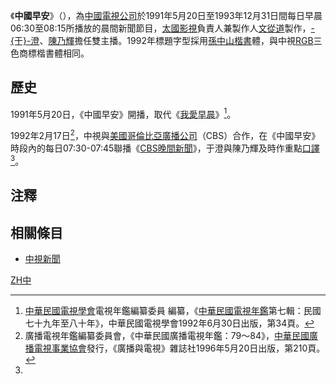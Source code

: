{{Infobox television
| bgcolour             = #FFFF99
| show_name            = 中國早安
| original_name        = Good Morning China
| image                = 
| caption              = 
| genre                = 定時新聞報導節目
| producer             = 文從道
| presenter            = 
| country              = {{ROC-TW}}
| language             = [[現代標準漢語|國語]]
| company              = 太國影視事業股份有限公司
| runtime              = 105分(06:30~08:15)
| channel              = [[中視無線台|中視無線台]]
| first_run            = {{TW}}
| first_aired          = 1991年5月20日
| last_aired           = 1993年12月31日
| website              = 
}}

《'''中國早安'''》（{{lang-en|Good Morning China}}），為[[中國電視公司|中國電視公司]]於1991年5月20日至1993年12月31日間每日早晨06:30至08:15所播放的晨間新聞節目，[[太國影視|太國影視]]負責人兼製作人[[文從道|文從道]]製作，[[于澄|-{于}-澄]]、[[陳乃輝|陳乃輝]]擔任雙主播。1992年標題字型採用[[孫中山|孫中山]][[楷書|楷書]]體，與中視[[RGB|RGB]]三色商標楷書體相同。

==歷史==
1991年5月20日，《中國早安》開播，取代《[[我愛早晨|我愛早晨]]》<ref name="TV YEARBOOK 7 P34">[[中華民國電視學會|中華民國電視學會]]電視年鑑編纂委員 編纂，《[[中華民國電視年鑑|中華民國電視年鑑]]第七輯：民國七十九年至八十年》，中華民國電視學會1992年6月30日出版，第34頁。</ref>。

1992年2月17日<ref>廣播電視年鑑編纂委員會，《中華民國廣播電視年鑑：79～84》，[[中華民國廣播電視事業協會|中華民國廣播電視事業協會]]發行，《廣播與電視》雜誌社1996年5月20日出版，第210頁。</ref>，中視與[[美國|美國]][[哥倫比亞廣播公司|哥倫比亞廣播公司]]（CBS）合作，在《中國早安》時段內的每日07:30-07:45聯播《[[CBS晚間新聞|CBS晚間新聞]]》，于澄與陳乃輝及時作重點[[口譯|口譯]]<ref name="TV YEARBOOK 7 P34" />。

==注釋==
{{reflist}}

==相關條目==
*[[中視新聞|中視新聞]]

{{電視節目的變遷
|電視台={{flagicon|Taiwan}} 台灣[[中視|中視]] 
|播放檔次=晨間新聞節目
|節目名稱='''中國早安'''<br/>（1991年5月20日－1993年12月31日）
|上一節目=[[我愛早晨|我愛早晨]]<br/>（1990年9月1日－1991年5月18日）
|下一節目=[[大家早|大家早]]<br/>（1994年1月1日－1994年9月3日）
}}

{{Tv-stub}}

[[Category:中視新聞|ZH中]]